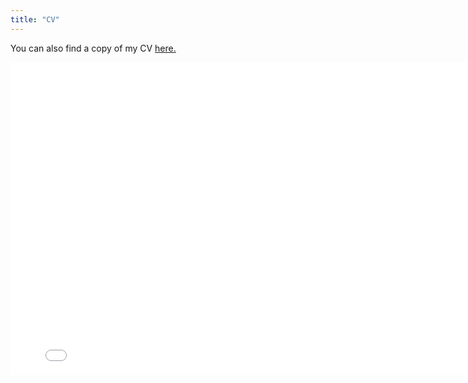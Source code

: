 ```yaml
---
title: "CV"
---
```


You can also find a copy of my CV [here.](files/CV.pdf)


<iframe src="files/CV.pdf" style="width:800px; height:500px;" frameborder="0"></iframe>
